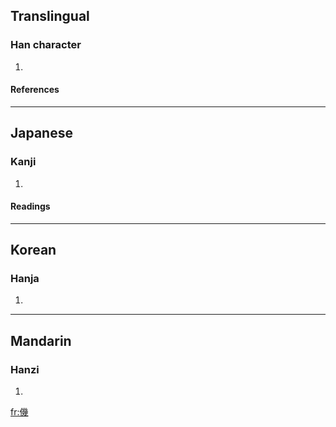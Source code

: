 ==Translingual==
===Han character===
{{Han char|rn=9|rad=人|as=12|sn=14|four=|canj=人女戈戈 (OVII)}}
# {{defn|Han}}
====References====
{{Han ref|kx=0117.030|dkj=01106|dj=0248.090|hdz=10223.050|uh=50DF|ud=20703}}
----
==Japanese==
===Kanji===
{{ja-kanji|grade=|rs=人12}}
# {{defn|Japanese}}
====Readings====
{{ja-readings|on=[[き]] (ki), [[げ]] (ge)|kun=[[よくつつしむ]] (yokutsutsushimu), [[ちかい]] (chikai)}}
----
==Korean==
===Hanja===
{{ko-hanja|hangeul=기|rv=gi|mr=ki}}
# {{defn|Korean}}
----
==Mandarin==
===Hanzi===
{{cmn-hanzi|pin=[[jī]] (ji1), [[jiào]] (jiao4)|wg=chi<sup>1</sup>, chiao<sup>4</sup>}}
# {{defn|Mandarin}}

[[fr:僟]]